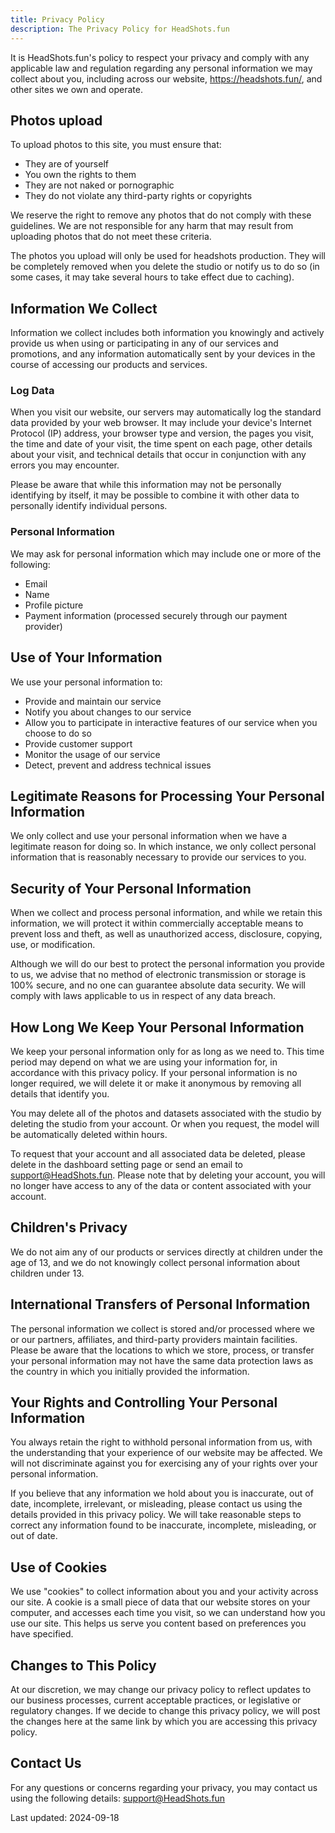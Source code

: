 ```yaml
---
title: Privacy Policy
description: The Privacy Policy for HeadShots.fun
---
```


It is HeadShots.fun's policy to respect your privacy and comply with any applicable law and regulation regarding any personal information we may collect about you, including across our website, https://headshots.fun/, and other sites we own and operate.

## Photos upload

To upload photos to this site, you must ensure that:
- They are of yourself
- You own the rights to them
- They are not naked or pornographic
- They do not violate any third-party rights or copyrights

We reserve the right to remove any photos that do not comply with these guidelines. We are not responsible for any harm that may result from uploading photos that do not meet these criteria.

The photos you upload will only be used for headshots production. They will be completely removed when you delete the studio or notify us to do so (in some cases, it may take several hours to take effect due to caching).

## Information We Collect

Information we collect includes both information you knowingly and actively provide us when using or participating in any of our services and promotions, and any information automatically sent by your devices in the course of accessing our products and services.

### Log Data

When you visit our website, our servers may automatically log the standard data provided by your web browser. It may include your device's Internet Protocol (IP) address, your browser type and version, the pages you visit, the time and date of your visit, the time spent on each page, other details about your visit, and technical details that occur in conjunction with any errors you may encounter.

Please be aware that while this information may not be personally identifying by itself, it may be possible to combine it with other data to personally identify individual persons.

### Personal Information

We may ask for personal information which may include one or more of the following:

- Email
- Name
- Profile picture
- Payment information (processed securely through our payment provider)

## Use of Your Information

We use your personal information to:
- Provide and maintain our service
- Notify you about changes to our service
- Allow you to participate in interactive features of our service when you choose to do so
- Provide customer support
- Monitor the usage of our service
- Detect, prevent and address technical issues

## Legitimate Reasons for Processing Your Personal Information

We only collect and use your personal information when we have a legitimate reason for doing so. In which instance, we only collect personal information that is reasonably necessary to provide our services to you.

## Security of Your Personal Information

When we collect and process personal information, and while we retain this information, we will protect it within commercially acceptable means to prevent loss and theft, as well as unauthorized access, disclosure, copying, use, or modification.

Although we will do our best to protect the personal information you provide to us, we advise that no method of electronic transmission or storage is 100% secure, and no one can guarantee absolute data security. We will comply with laws applicable to us in respect of any data breach.

## How Long We Keep Your Personal Information

We keep your personal information only for as long as we need to. This time period may depend on what we are using your information for, in accordance with this privacy policy. If your personal information is no longer required, we will delete it or make it anonymous by removing all details that identify you.

You may delete all of the photos and datasets associated with the studio by deleting the studio from your account. Or when you request, the model will be automatically deleted within hours.

To request that your account and all associated data be deleted, please delete in the dashboard setting page or send an email to support@HeadShots.fun. Please note that by deleting your account, you will no longer have access to any of the data or content associated with your account.

## Children's Privacy

We do not aim any of our products or services directly at children under the age of 13, and we do not knowingly collect personal information about children under 13.

## International Transfers of Personal Information

The personal information we collect is stored and/or processed where we or our partners, affiliates, and third-party providers maintain facilities. Please be aware that the locations to which we store, process, or transfer your personal information may not have the same data protection laws as the country in which you initially provided the information.

## Your Rights and Controlling Your Personal Information

You always retain the right to withhold personal information from us, with the understanding that your experience of our website may be affected. We will not discriminate against you for exercising any of your rights over your personal information.

If you believe that any information we hold about you is inaccurate, out of date, incomplete, irrelevant, or misleading, please contact us using the details provided in this privacy policy. We will take reasonable steps to correct any information found to be inaccurate, incomplete, misleading, or out of date.

## Use of Cookies

We use "cookies" to collect information about you and your activity across our site. A cookie is a small piece of data that our website stores on your computer, and accesses each time you visit, so we can understand how you use our site. This helps us serve you content based on preferences you have specified.

## Changes to This Policy

At our discretion, we may change our privacy policy to reflect updates to our business processes, current acceptable practices, or legislative or regulatory changes. If we decide to change this privacy policy, we will post the changes here at the same link by which you are accessing this privacy policy.

## Contact Us

For any questions or concerns regarding your privacy, you may contact us using the following details: support@HeadShots.fun

Last updated: 2024-09-18
